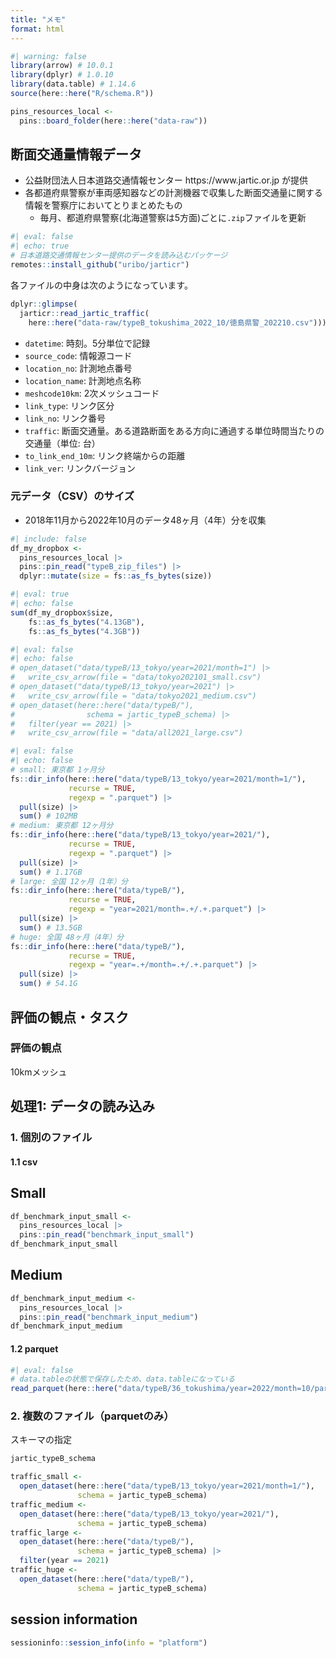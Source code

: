 ```yaml
---
title: "メモ"
format: html
---
```


```r
#| warning: false
library(arrow) # 10.0.1
library(dplyr) # 1.0.10
library(data.table) # 1.14.6
source(here::here("R/schema.R"))
```

```r
pins_resources_local <-
  pins::board_folder(here::here("data-raw"))
```

## 断面交通量情報データ

- 公益財団法人日本道路交通情報センター https://www.jartic.or.jp が提供
- 各都道府県警察が車両感知器などの計測機器で収集した断面交通量に関する情報を警察庁においてとりまとめたもの
    - 毎月、都道府県警察(北海道警察は5方面)ごとに`.zip`ファイルを更新
    
```r
#| eval: false
#| echo: true
# 日本道路交通情報センター提供のデータを読み込むパッケージ
remotes::install_github("uribo/jarticr")
```

各ファイルの中身は次のようになっています。

```r
dplyr::glimpse(
  jarticr::read_jartic_traffic(
    here::here("data-raw/typeB_tokushima_2022_10/徳島県警_202210.csv")))
```

- `datetime`: 時刻。5分単位で記録
- `source_code`: 情報源コード
- `location_no`: 計測地点番号
- `location_name`: 計測地点名称
- `meshcode10km`: 2次メッシュコード
- `link_type`: リンク区分
- `link_no`: リンク番号
- `traffic`: 断面交通量。ある道路断面をある方向に通過する単位時間当たりの交通量（単位: 台）
- `to_link_end_10m`: リンク終端からの距離
- `link_ver`: リンクバージョン


### 元データ（CSV）のサイズ

- 2018年11月から2022年10月のデータ48ヶ月（4年）分を収集

```r
#| include: false
df_my_dropbox <- 
  pins_resources_local |> 
  pins::pin_read("typeB_zip_files") |> 
  dplyr::mutate(size = fs::as_fs_bytes(size))
```

```r
#| eval: true
#| echo: false
sum(df_my_dropbox$size, 
    fs::as_fs_bytes("4.13GB"), 
    fs::as_fs_bytes("4.3GB"))
```

```r
#| eval: false
#| echo: false
# open_dataset("data/typeB/13_tokyo/year=2021/month=1") |>
#   write_csv_arrow(file = "data/tokyo202101_small.csv")
# open_dataset("data/typeB/13_tokyo/year=2021") |> 
#   write_csv_arrow(file = "data/tokyo2021_medium.csv")
# open_dataset(here::here("data/typeB/"),
#                schema = jartic_typeB_schema) |> 
#   filter(year == 2021) |> 
#   write_csv_arrow(file = "data/all2021_large.csv")
```

```r
#| eval: false
#| echo: false
# small: 東京都 1ヶ月分
fs::dir_info(here::here("data/typeB/13_tokyo/year=2021/month=1/"),
             recurse = TRUE,
             regexp = ".parquet") |> 
  pull(size) |> 
  sum() # 102MB
# medium: 東京都 12ヶ月分
fs::dir_info(here::here("data/typeB/13_tokyo/year=2021/"),
             recurse = TRUE,
             regexp = ".parquet") |> 
  pull(size) |> 
  sum() # 1.17GB
# large: 全国 12ヶ月（1年）分
fs::dir_info(here::here("data/typeB/"),
             recurse = TRUE,
             regexp = "year=2021/month=.+/.+.parquet") |> 
  pull(size) |> 
  sum() # 13.5GB
# huge: 全国 48ヶ月（4年）分
fs::dir_info(here::here("data/typeB/"),
             recurse = TRUE,
             regexp = "year=.+/month=.+/.+.parquet") |> 
  pull(size) |> 
  sum() # 54.1G
```

## 評価の観点・タスク

### 評価の観点

10kmメッシュ

## 処理1: データの読み込み

### 1. 個別のファイル

#### 1.1 csv

::: {.panel-tabset}

## Small

```r
df_benchmark_input_small <- 
  pins_resources_local |> 
  pins::pin_read("benchmark_input_small")
df_benchmark_input_small
```

## Medium

```r
df_benchmark_input_medium <- 
  pins_resources_local |> 
  pins::pin_read("benchmark_input_medium")
df_benchmark_input_medium
```

:::


#### 1.2 parquet

```r
#| eval: false
# data.tableの状態で保存したため、data.tableになっている
read_parquet(here::here("data/typeB/36_tokushima/year=2022/month=10/part-0.parquet"))
```



### 2. 複数のファイル（parquetのみ）

スキーマの指定

```r
jartic_typeB_schema
```

```r
traffic_small <- 
  open_dataset(here::here("data/typeB/13_tokyo/year=2021/month=1/"),
               schema = jartic_typeB_schema)
traffic_medium <-
  open_dataset(here::here("data/typeB/13_tokyo/year=2021/"),
               schema = jartic_typeB_schema)
traffic_large <- 
  open_dataset(here::here("data/typeB/"),
               schema = jartic_typeB_schema) |> 
  filter(year == 2021)
traffic_huge <- 
  open_dataset(here::here("data/typeB/"),
               schema = jartic_typeB_schema)
```


## session information

```r
sessioninfo::session_info(info = "platform")
```
